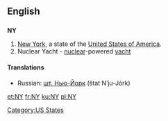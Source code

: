 {{see|ny|ný|ný-}}
==English==

==={{abbreviation}}===
'''NY'''

# [[New York]], a state of the [[United States of America]].
# Nuclear Yacht - [[nuclear]]-powered [[yacht]]

====Translations====
{{trans-top|New York State}}
{{trans-mid}}
*Russian: [[шт. Нью-Йорк]] (štat N’ju-Jórk) {{m}}
{{trans-bottom}}

[[Category:US States]]

[[et:NY]]
[[fr:NY]]
[[ku:NY]]
[[pl:NY]]